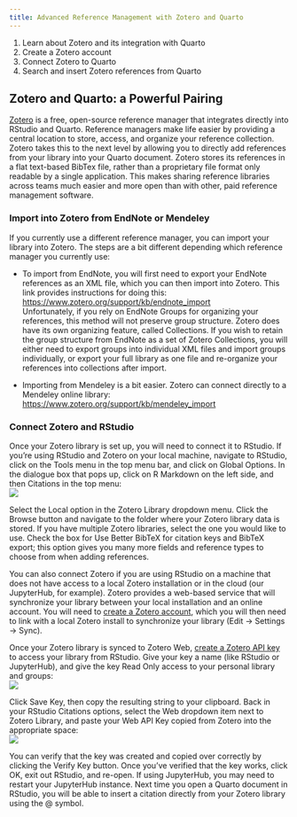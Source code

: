 ```yaml
---
title: Advanced Reference Management with Zotero and Quarto
---
```


::: {.callout-note title="Learning Objectives"}
1.  Learn about Zotero and its integration with Quarto
2.  Create a Zotero account
3.  Connect Zotero to Quarto
4.  Search and insert Zotero references from Quarto
:::

## Zotero and Quarto: a Powerful Pairing

[Zotero](https://www.zotero.org/) is a free, open-source reference manager that integrates directly into RStudio and Quarto. Reference managers make life easier by providing a central location to store, access, and organize your reference collection. Zotero takes this to the next level by allowing you to directly add references from your library into your Quarto document. Zotero stores its references in a flat text-based BibTex file, rather than a proprietary file format only readable by a single application. This makes sharing reference libraries across teams much easier and more open than with other, paid reference management software.

### Import into Zotero from EndNote or Mendeley

If you currently use a different reference manager, you can import your library into Zotero. The steps are a bit different depending which reference manager you currently use:

-   To import from EndNote, you will first need to export your EndNote references as an XML file, which you can then import into Zotero. This link provides instructions for doing this: <https://www.zotero.org/support/kb/endnote_import>\
    Unfortunately, if you rely on EndNote Groups for organizing your references, this method will not preserve group structure. Zotero does have its own organizing feature, called Collections. If you wish to retain the group structure from EndNote as a set of Zotero Collections, you will either need to export groups into individual XML files and import groups individually, or export your full library as one file and re-organize your references into collections after import.

-   Importing from Mendeley is a bit easier. Zotero can connect directly to a Mendeley online library: <https://www.zotero.org/support/kb/mendeley_import>

### Connect Zotero and RStudio

Once your Zotero library is set up, you will need to connect it to RStudio. If you're using RStudio and Zotero on your local machine, navigate to RStudio, click on the Tools menu in the top menu bar, and click on Global Options. In the dialogue box that pops up, click on R Markdown on the left side, and then Citations in the top menu:\
![](images/paste-8.png)

Select the Local option in the Zotero Library dropdown menu. Click the Browse button and navigate to the folder where your Zotero library data is stored. If you have multiple Zotero libraries, select the one you would like to use. Check the box for Use Better BibTeX for citation keys and BibTeX export; this option gives you many more fields and reference types to choose from when adding references.

You can also connect Zotero if you are using RStudio on a machine that does not have access to a local Zotero installation or in the cloud (our JupyterHub, for example). Zotero provides a web-based service that will synchronize your library between your local installation and an online account. You will need to [create a Zotero account](https://www.zotero.org/user/register), which you will then need to link with a local Zotero install to synchronize your library (Edit -\> Settings -\> Sync).

Once your Zotero library is synced to Zotero Web, [create a Zotero API key](https://www.zotero.org/settings/keys/new) to access your library from RStudio. Give your key a name (like RStudio or JupyterHub), and give the key Read Only access to your personal library and groups:\
![](images/paste-11.png)

Click Save Key, then copy the resulting string to your clipboard. Back in your RStudio Citations options, select the Web dropdown item next to Zotero Library, and paste your Web API Key copied from Zotero into the appropriate space:\
![](images/paste-10.png)

You can verify that the key was created and copied over correctly by clicking the Verify Key button. Once you've verified that the key works, click OK, exit out RStudio, and re-open. If using JupyterHub, you may need to restart your JupyterHub instance. Next time you open a Quarto document in RStudio, you will be able to insert a citation directly from your Zotero library using the \@ symbol.